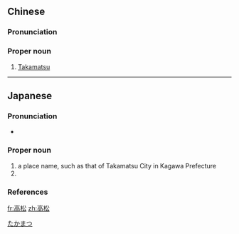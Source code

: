 ==Chinese==
{{zh-forms}}

===Pronunciation===
{{zh-pron
|m=Gāosōng
|cat=pn
}}

===Proper noun===
{{zh-proper noun}}

# [[Takamatsu]]

----

==Japanese==
{{ja-kanjitab|たか|まつ|yomi=k}}

===Pronunciation===
* {{ja-pron|たかまつ|acc=2|acc_ref=NHK}}

===Proper noun===
{{ja-pos|proper|たかまつ}}

# a place name, such as that of Takamatsu City in Kagawa Prefecture
# {{surname|lang=ja|sort=たかまつ}}

===References===
<references/>

[[Category:ja:Cities|たかまつ]]

[[fr:高松]]
[[zh:高松]]